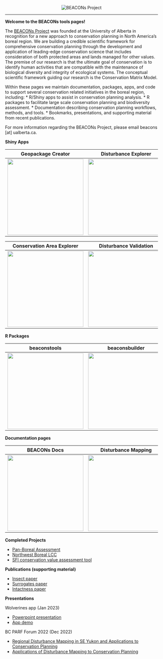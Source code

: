 <center><img src="pics/bp_banner.png" alt="BEACONs Project"></center>
<hr>

**Welcome to the BEACONs tools pages!**

The [BEACONs Project](https://beaconsproject.ualberta.ca/) was founded at the University of Alberta in recognition for a new approach to conservation planning in North America's boreal region. We are building a credible scientific framework for comprehensive conservation planning through the development and application of leading-edge conservation science that includes consideration of both protected areas and lands managed for other values. The premise of our research is that the ultimate goal of conservation is to identify human activities that are compatible with the maintenance of biological diversity and integrity of ecological systems. The conceptual scientific framework guiding our research is the Conservation Matrix Model.

Within these pages we maintain documentation, packages, apps, and code to support several conservation related initiatives in the boreal region, including:
* R/Shiny apps to assist in conservation planning analysis.
* R packages to facilitate large scale conservation planning and biodiversity assessment.
* Documentation describing conservation planning workflows, methods, and tools.
* Bookmarks, presentations, and supporting material from recent publications.

For more information regarding the BEACONs Project, please email beacons [at] ualberta.ca.

**Shiny Apps**

| **Geopackage Creator** | **Disturbance Explorer** | **Hydrology Explorer** |
| :---: | :---: | :---: |
|<a href="https://beaconsproject.shinyapps.io/geopackage_creator/" target="_blank"><img align="center" src="pics/geopackage_creator.jpg" width="250"></a> | <a href="https://beaconsproject.shinyapps.io/disturbance_explorer/" target="_blank"><img align="center" src="pics/regional_disturbance_explorer.png" width="250"></a> | <a href="https://beaconsproject.shinyapps.io/beaconshydro_explorer/" target="_blank"><img align="center" src="pics/hydrology_explorer.jpg" width="250"></a> |

| **Conservation Area Explorer** | **Disturbance Validation** | **Wolverine Survey Design** |
| :---: | :---: | :---: |
| <a href="https://beaconsproject.shinyapps.io/conservation_area_explorer" target="_blank"><img align="center" src="pics/conservation_area_explorer.png" width="250"></a> | <a href="https://beaconsproject.shinyapps.io/disturbance_validation/" target="_blank"><img align="center" src="pics/disturbance_validation.jpg" width="250"></a> | <a href="https://beaconsproject.shinyapps.io/wolverines/" target="_blank"><img align="center" src="pics/wolverines.png" width="250"></a> |

**R Packages**

| **beaconstools** | **beaconsbuilder** | **beaconshydro** |
| :---: | :---: | :---: |
| <a href="https://github.com/beaconsproject/beaconstools"><img align="center" src="pics/beaconstools.png" width="250"></a> | <a href="https://github.com/beaconsproject/beaconsbuilder"><img align="center" src="pics/beaconsbuilder.png" width="250"></a> | <a href="https://github.com/beaconsproject/beaconshydro"><img align="center" src="pics/BEACONs-upstream-catchments.png" width="250"></a> |

**Documentation pages**

| **BEACONs Docs** | **Disturbance Mapping** | **Connectivity Analysis** |
| :---: | :---: | :---: |
| <a href="https://beaconsproject.github.io/beacons_docs/"><img align="center" src="pics/beacons_docs.jpg" width="250"></a> | <a href="https://github.com/beaconsproject/disturbance_mapping"><img align="center" src="pics/disturbance_mapping.png" width="250"></a> | <a href="https://github.com/beaconsproject/connectivity_analysis"><img align="center" src="pics/connectivity_analysis.png" width="250"></a> |

**Completed Projects**

- [Pan-Boreal Assessment](https://pba.ualberta.ca)
- [Northwest Boreal LCC](https://nwb.ualberta.ca)
- [SFI conservation value assessment tool](https://borealbirds.ca/conservation-value-assessment-tool/)

**Publications (supporting material)**

- [Insect paper](https://github.com/beaconsproject/insect-mdr-simulation)
- [Surrogates paper](https://github.com/prvernier/surrogates)
- [Intactness paper](https://github.com/prvernier/intactness)

**Presentations**

Wolverines app (Jan 2023)

- [Powerpoint presentation](https://drive.google.com/file/d/15REnFhUNNPtEkyuAeVzRciYvhtz50ZDP/view)
- [App demo](https://www.youtube.com/watch?v=fgQ3PaJIXsg)

BC PARF Forum 2022 (Dec 2022)

- [Regional Disturbance Mapping in SE Yukon and Applications to Conservation Planning](https://cpcil.ca/bcparf-2022-concurrent-conservation-case-studies/)
- [Applications of Disturbance Mapping to Conservation Planning](https://cpcil.ca/bcparf-2022-concurrent-conservation-case-studies/)
